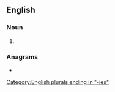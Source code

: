 {{also|géométries}}
==English==

===Noun===
{{head|en|noun plural form}}

# {{plural of|geometry|lang=en}}

===Anagrams===
* {{anagrams|en|a=eeegimorst|geometrise}}

[[Category:English plurals ending in "-ies"]]